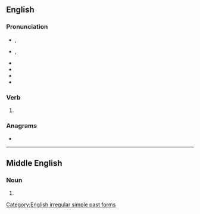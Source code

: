 ==English==
{{slim-wikipedia|dab=knew}}

===Pronunciation===
* {{a|RP}} {{enPR|nyo͞o}}, {{IPA|/ˈnjuː/|lang=en}}
* {{a|GA}} {{enPR|no͞o}}, {{IPA|/ˈn(j)u/|lang=en}}
* {{audio|en-us-knew.ogg|Audio (US)|lang=en}}
* {{audio|en-uk-knew.ogg|Audio (UK)|lang=en}}
* {{rhymes|uː|lang=en}}
* {{homophones|lang=en|new}}

===Verb===
{{head|en|verb form}}

# {{en-simple past of|know}}

===Anagrams===
* {{anagrams|en|a=eknw|Wenk|Wnek}}

[[Category:English irregular simple past forms]]

----

==Middle English==

===Noun===
{{head|enm|noun}}

# {{alternative form of|kne|lang=enm}}